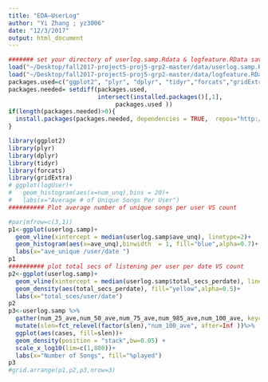 ```yaml
---
title: "EDA—UserLog"
author: "Yi Zhang ; yz3006"
date: "12/3/2017"
output: html_document
---
```



```r
####### set your directory of userlog.samp.Rdata & logfeature.RData saved
load("~/Desktop/fall2017-project5-proj5-grp2-master/data/userlog.samp.RData")
load("~/Desktop/fall2017-project5-proj5-grp2-master/data/logfeature.RData")
packages.used=c("ggplot2", "plyr", "dplyr", "tidyr","forcats","gridExtra")
packages.needed= setdiff(packages.used,
                         intersect(installed.packages()[,1],
                              packages.used ))
if(length(packages.needed)>0){
  install.packages(packages.needed, dependencies = TRUE,  repos="http://cran.us.r-project.org")
}

library(ggplot2)
library(plyr)
library(dplyr)
library(tidyr)
library(forcats)
library(gridExtra)
# ggplot(logUser)+
#   geom_histogram(aes(x=num_unq),bins = 20)+
#   labs(x="Average # of Unique Songs Per User")
########## Plot average number of unique songs per user VS count

#par(mfrow=c(3,1))
p1<-ggplot(userlog.samp)+
  geom_vline(xintercept = median(userlog.samp$ave_unq), linetype=2)+
  geom_histogram(aes(x=ave_unq),binwidth  = 1, fill="blue",alpha=0.7)+
  labs(x="ave_unique /user/date ")
p1
########## plot total secs of listening per user per date VS count
p2<-ggplot(userlog.samp)+
  geom_vline(xintercept = median(userlog.samp$total_secs_perdate), linetype=2)+
  geom_density(aes(total_secs_perdate), fill="yellow",alpha=0.5)+
  labs(x="total_sces/user/date")
p2
p3<-userlog.samp %>%
  gather(num_25_ave,num_50_ave,num_75_ave,num_985_ave,num_100_ave, key="slen", value="cases") %>%
  mutate(slen=fct_relevel(factor(slen),"num_100_ave", after=Inf ))%>%
  ggplot(aes(cases, fill=slen))+
  geom_density(position = "stack",bw=0.05) +
  scale_x_log10(lim=c(1,800))+
  labs(x="Number of Songs", fill="%played")
p3
#grid.arrange(p1,p2,p3,nrow=3)

```

